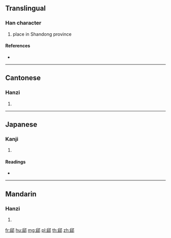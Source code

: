 {{character info/new}}
==Translingual==

===Han character===
{{Han char|rn=163|rad=邑|as=06|sn=9|four=77227|canj=HRNL,XHRNL}}

# place in Shandong province

====References====
* {{Han ref|kx=1271.080|dkj=39388|dj=1769.250|hdz=63768.070|uh=90C8|ud=37064|bh=D0BF|bd=53439}}

----

==Cantonese==

===Hanzi===
{{yue-hanzi|jyut=|y=hau6}}

# {{defn|lang=yue|sort=邑06}}

----

==Japanese==

===Kanji===
{{ja-kanji|grade=|rs=邑06}}

# {{defn|lang=ja|sort=邑06}}

====Readings====
* {{ja-readings|on=[[こう]] (kō), [[く]] (ku)|kun=|nanori=}}

----

==Mandarin==

===Hanzi===
{{cmn-hanzi|pin=[[hòu]] ([[hou4]]), [[xī]] ([[xi1]])|wg=hou<sup>4</sup>, hsi<sup>1</sup>}}

# {{defn|lang=cmn|sort=邑06}}

[[fr:郈]]
[[hu:郈]]
[[mg:郈]]
[[pl:郈]]
[[th:郈]]
[[zh:郈]]